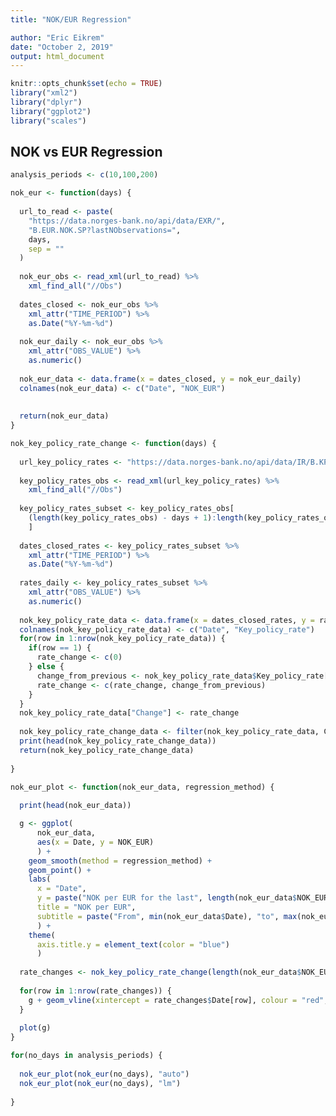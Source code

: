```yaml
---
title: "NOK/EUR Regression"

author: "Eric Eikrem"
date: "October 2, 2019"
output: html_document
---
```


```r
knitr::opts_chunk$set(echo = TRUE)
library("xml2")
library("dplyr")
library("ggplot2")
library("scales")
```

## NOK vs EUR Regression

```r
analysis_periods <- c(10,100,200)

nok_eur <- function(days) {
  
  url_to_read <- paste(
    "https://data.norges-bank.no/api/data/EXR/",
    "B.EUR.NOK.SP?lastNObservations=",
    days,
    sep = ""
  )
  
  nok_eur_obs <- read_xml(url_to_read) %>%
    xml_find_all("//Obs")
  
  dates_closed <- nok_eur_obs %>% 
    xml_attr("TIME_PERIOD") %>% 
    as.Date("%Y-%m-%d")
  
  nok_eur_daily <- nok_eur_obs %>% 
    xml_attr("OBS_VALUE") %>% 
    as.numeric()
  
  nok_eur_data <- data.frame(x = dates_closed, y = nok_eur_daily)
  colnames(nok_eur_data) <- c("Date", "NOK_EUR")
  
  
  return(nok_eur_data)
}

nok_key_policy_rate_change <- function(days) {
  
  url_key_policy_rates <- "https://data.norges-bank.no/api/data/IR/B.KPRA.RR.R"
  
  key_policy_rates_obs <- read_xml(url_key_policy_rates) %>%
    xml_find_all("//Obs")
  
  key_policy_rates_subset <- key_policy_rates_obs[
    (length(key_policy_rates_obs) - days + 1):length(key_policy_rates_obs)
    ]
  
  dates_closed_rates <- key_policy_rates_subset %>%
    xml_attr("TIME_PERIOD") %>%
    as.Date("%Y-%m-%d")
  
  rates_daily <- key_policy_rates_subset %>%
    xml_attr("OBS_VALUE") %>%
    as.numeric()
  
  nok_key_policy_rate_data <- data.frame(x = dates_closed_rates, y = rates_daily)
  colnames(nok_key_policy_rate_data) <- c("Date", "Key_policy_rate")
  for(row in 1:nrow(nok_key_policy_rate_data)) {
    if(row == 1) {
      rate_change <- c(0)
    } else {
      change_from_previous <- nok_key_policy_rate_data$Key_policy_rate[row] - nok_key_policy_rate_data$Key_policy_rate[row - 1]
      rate_change <- c(rate_change, change_from_previous)
    }
  }
  nok_key_policy_rate_data["Change"] <- rate_change
  
  nok_key_policy_rate_change_data <- filter(nok_key_policy_rate_data, Change != 0)
  print(head(nok_key_policy_rate_change_data))
  return(nok_key_policy_rate_change_data)
  
} 

nok_eur_plot <- function(nok_eur_data, regression_method) {
  
  print(head(nok_eur_data))

  g <- ggplot(
      nok_eur_data, 
      aes(x = Date, y = NOK_EUR)
      ) + 
    geom_smooth(method = regression_method) +
    geom_point() + 
    labs(
      x = "Date", 
      y = paste("NOK per EUR for the last", length(nok_eur_data$NOK_EUR), "working-days", sep = " "),
      title = "NOK per EUR",
      subtitle = paste("From", min(nok_eur_data$Date), "to", max(nok_eur_data$Date), sep = " ")
      ) + 
    theme(
      axis.title.y = element_text(color = "blue")
      )
  
  rate_changes <- nok_key_policy_rate_change(length(nok_eur_data$NOK_EUR))
  
  for(row in 1:nrow(rate_changes)) {
    g + geom_vline(xintercept = rate_changes$Date[row], colour = "red", size = 1, linetype = 4)
  }
  
  plot(g)
}

for(no_days in analysis_periods) {
  
  nok_eur_plot(nok_eur(no_days), "auto")
  nok_eur_plot(nok_eur(no_days), "lm")
  
}
```

